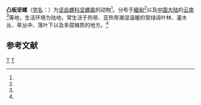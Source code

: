 {{Speciesbox
| taxon = Camaena ochthoplax
| binomial_authority = (Benson, 1860)<ref name='id11052' />
| synonyms_ref = <ref name=AMNH />
| synonyms = 
* ''Helix ochthoplax'' B.（原來組合） 
}}

'''凸板坚螺'''（[[学名|学名]]：{{lang|la|'''''Camaena ochthoplax'''''}}）为[[坚齿螺科|坚齿螺科]][[坚螺属|坚螺属]]的动物<ref name='id11052'/>。分布于[[緬甸|緬甸]]<ref name=AMNH />以及[[中国大陆|中国大陆]]的[[云南|云南]]<ref name='id11052'/>等地，生活环境为陆地，常生活于热带、亚热带潮湿温暖的常绿阔叶林、灌木丛、草丛中、落叶下以及多腐殖质的地方。<ref name='id11052'/>

==参考文献==
{{reflist |refs=
<ref name='id11052'>{{cite web| url =http://www.bioinfo.cn/db05/BjdwSpecies.php?action=view&id=11052| author =中国科学院动物研究所| title =凸板坚螺| work =《中国动物物种编目数据库》| publisher =中国科学院微生物研究所| accessdate =2009-04-28| deadurl =yes| archiveurl =https://web.archive.org/web/20160305044217/http://www.bioinfo.cn/db05/BjdwSpecies.php?action=view&id=11052| archivedate =2016-03-05}}</ref>
<ref name=AMNH>{{cite journal
 |url=http://www.tandfonline.com/doi/abs/10.1080/00222936008697305?journalCode=tnah09
 |title=XXVII.—Characters of new land-shells from Burmah and the Andamans
 |journal=Annals and Magazine of Natural History
 |volume=Vol 6 |issue=No 33
 |accessdate=2017-02-15 |language=en
}}</ref>
}}

{{taxonbar}}
[[Category:_1860年描述的动物|T]]
[[Category:坚螺属|T]]